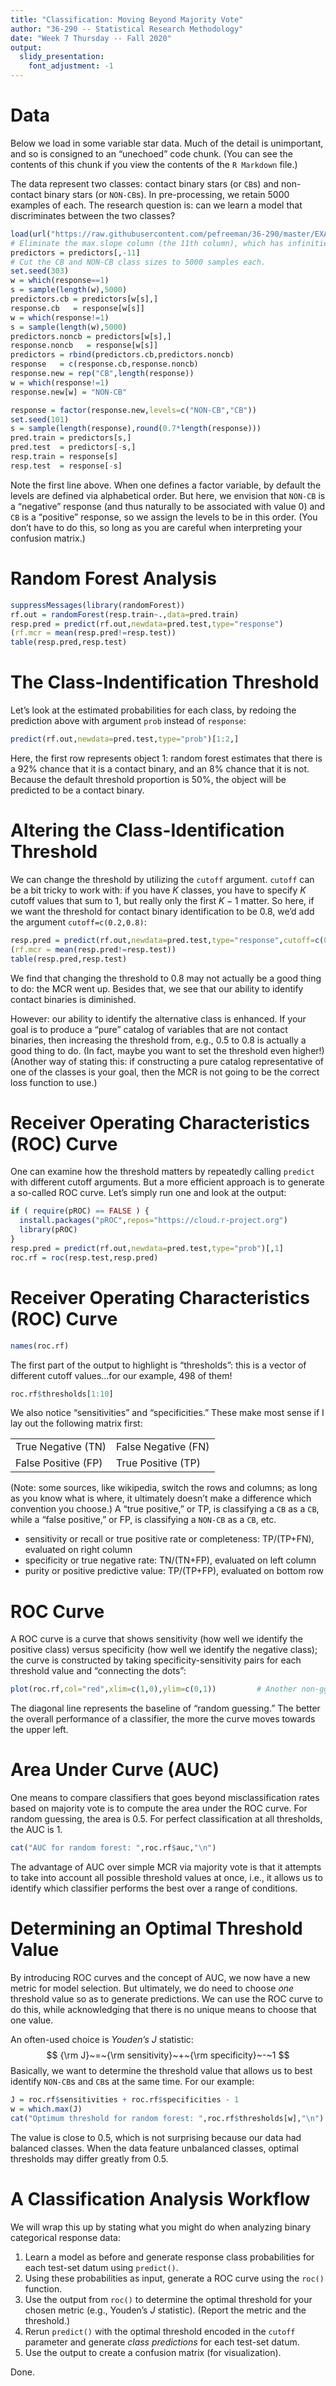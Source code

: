 ```yaml
---
title: "Classification: Moving Beyond Majority Vote"
author: "36-290 -- Statistical Research Methodology"
date: "Week 7 Thursday -- Fall 2020"
output: 
  slidy_presentation:
    font_adjustment: -1
---
```


Data
===

Below we load in some variable star data. Much of the detail is unimportant, and so is consigned to an "unechoed" code chunk. (You can see the contents of this chunk if you view the contents of the `R Markdown` file.)

The data represent two classes: contact binary stars (or `CB`s) and non-contact binary stars (or `NON-CB`s). In pre-processing, we retain 5000 examples of each. The research question is: can we learn a model that discriminates between the two classes?
```r
load(url("https://raw.githubusercontent.com/pefreeman/36-290/master/EXAMPLE_DATASETS/TD_CLASS/css_data.Rdata"))
# Eliminate the max.slope column (the 11th column), which has infinities.
predictors = predictors[,-11]
# Cut the CB and NON-CB class sizes to 5000 samples each.
set.seed(303)
w = which(response==1)
s = sample(length(w),5000)
predictors.cb = predictors[w[s],]
response.cb   = response[w[s]]
w = which(response!=1)
s = sample(length(w),5000)
predictors.noncb = predictors[w[s],]
response.noncb   = response[w[s]]
predictors = rbind(predictors.cb,predictors.noncb)
response   = c(response.cb,response.noncb)
response.new = rep("CB",length(response))
w = which(response!=1)
response.new[w] = "NON-CB"
```
```r
response = factor(response.new,levels=c("NON-CB","CB"))
set.seed(101)
s = sample(length(response),round(0.7*length(response)))
pred.train = predictors[s,]
pred.test  = predictors[-s,]
resp.train = response[s]
resp.test  = response[-s]
```
Note the first line above. When one defines a factor variable, by default the levels are defined via alphabetical order. But here, we envision that `NON-CB` is a "negative" response (and thus naturally to be associated with value 0) and `CB` is a "positive" response, so we assign the levels to be in this order. (You don't have to do this, so long as you are careful when interpreting your confusion matrix.)

Random Forest Analysis
===

```r
suppressMessages(library(randomForest))
rf.out = randomForest(resp.train~.,data=pred.train)
resp.pred = predict(rf.out,newdata=pred.test,type="response")
(rf.mcr = mean(resp.pred!=resp.test))
table(resp.pred,resp.test)
```

The Class-Indentification Threshold
===

Let's look at the estimated probabilities for each class, by redoing the prediction above with argument `prob` instead of `response`:
```r
predict(rf.out,newdata=pred.test,type="prob")[1:2,]
```
Here, the first row represents object 1: random forest estimates that there is a 92% chance that it is a contact binary, and an 8% chance that it is not. Because the default threshold proportion is 50%, the object will be predicted to be a contact binary.

Altering the Class-Identification Threshold
===

We can change the threshold by utilizing the `cutoff` argument. `cutoff` can be a bit tricky to work with: if you have $K$ classes, you have to specify $K$ cutoff values that sum to 1, but really only the first $K-1$ matter. So here, if we want the threshold for contact binary identification to be 0.8, we'd add the argument `cutoff=c(0.2,0.8)`:
```r
resp.pred = predict(rf.out,newdata=pred.test,type="response",cutoff=c(0.2,0.8))
(rf.mcr = mean(resp.pred!=resp.test))
table(resp.pred,resp.test)
```
We find that changing the threshold to 0.8 may not actually be a good thing to do: the MCR went up. Besides that, we see that our ability to identify contact binaries is diminished.

However: our ability to identify the alternative class is enhanced. If your goal is to produce a "pure" catalog of variables that are not contact binaries, then increasing the threshold from, e.g., 0.5 to 0.8 is actually a good thing to do. (In fact, maybe you want to set the threshold even higher!) (Another way of stating this: if constructing a pure catalog representative of one of the classes is your goal, then the MCR is not going to be the correct loss function to use.)

Receiver Operating Characteristics (ROC) Curve
===

One can examine how the threshold matters by repeatedly calling `predict` with different cutoff arguments. But a more efficient approach is to generate a so-called ROC curve. Let's simply run one and look at the output:
```r
if ( require(pROC) == FALSE ) {
  install.packages("pROC",repos="https://cloud.r-project.org")
  library(pROC)
}
resp.pred = predict(rf.out,newdata=pred.test,type="prob")[,1]
roc.rf = roc(resp.test,resp.pred)
```

Receiver Operating Characteristics (ROC) Curve
===

```r
names(roc.rf)
```
The first part of the output to highlight is "thresholds": this is a vector of different cutoff values...for our example, 498 of them!
```r
roc.rf$thresholds[1:10] 
```

We also notice "sensitivities" and "specificities." These make most sense if I lay out the following matrix first:

|               |                |
| ------------- | -------------- |
| True Negative (TN) | False Negative (FN) |
| False Positive (FP) | True Positive (TP) |

(Note: some sources, like wikipedia, switch the rows and columns; as long as you know what is where, it ultimately doesn't make a difference which convention you choose.) A "true positive," or TP, is classifying a `CB` as a `CB`, while a "false positive," or FP, is classifying a `NON-CB` as a `CB`, etc.

- sensitivity or recall or true positive rate or completeness: TP/(TP+FN), evaluated on right column 
- specificity or true negative rate: TN/(TN+FP), evaluated on left column
- purity or positive predictive value: TP/(TP+FP), evaluated on bottom row

ROC Curve
===

A ROC curve is a curve that shows sensitivity (how well we identify the positive class) versus specificity (how well we identify the negative class); the curve is constructed by taking specificity-sensitivity pairs for each threshold value and "connecting the dots":
```r
plot(roc.rf,col="red",xlim=c(1,0),ylim=c(0,1))         # Another non-ggplot production
```
The diagonal line represents the baseline of "random guessing." The better the overall performance of a classifier, the more the curve moves towards the upper left.

Area Under Curve (AUC)
===

One means to compare classifiers that goes beyond misclassification rates based on majority vote is to compute the area under the ROC curve. For random guessing, the area is 0.5. For perfect classification at all thresholds, the AUC is 1.
```r
cat("AUC for random forest: ",roc.rf$auc,"\n")
```

The advantage of AUC over simple MCR via majority vote is that it attempts to take into account all possible threshold values at once, i.e., it allows us to identify which classifier performs the best over a range of conditions.

Determining an Optimal Threshold Value
===

By introducing ROC curves and the concept of AUC, we now have a new metric for model selection. But ultimately, we do need to choose *one* threshold value so as to generate predictions. We can use the ROC curve to do this, while acknowledging that there is no unique means to choose that one value.

An often-used choice is *Youden's J* statistic:
$$
{\rm J}~=~{\rm sensitivity}~+~{\rm specificity}~-~1
$$
Basically, we want to determine the threshold value that allows us to best identify `NON-CB`s and `CB`s at the same time. For our example:
```r
J = roc.rf$sensitivities + roc.rf$specificities - 1
w = which.max(J)
cat("Optimum threshold for random forest: ",roc.rf$thresholds[w],"\n")
```
The value is close to 0.5, which is not surprising because our data had balanced classes. When the data feature unbalanced classes, optimal thresholds may differ greatly from 0.5.

A Classification Analysis Workflow
===

We will wrap this up by stating what you might do when analyzing binary categorical response data:

1. Learn a model as before and generate response class probabilities for each test-set datum using `predict()`.
2. Using these probabilities as input, generate a ROC curve using the `roc()` function.
3. Use the output from `roc()` to determine the optimal threshold for your chosen metric (e.g., Youden's $J$ statistic). (Report the metric and the threshold.)
4. Rerun `predict()` with the optimal threshold encoded in the `cutoff` parameter and generate *class predictions* for each test-set datum.
5. Use the output to create a confusion matrix (for visualization).

Done.

